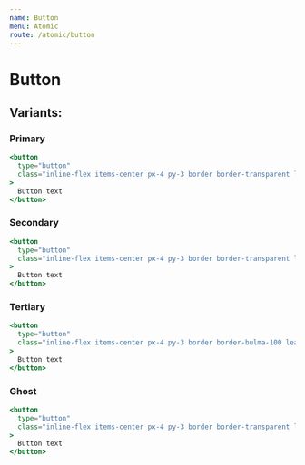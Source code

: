 ```yaml
---
name: Button
menu: Atomic
route: /atomic/button
---
```


# Button

## Variants:

### Primary

```jsx react-live
<button
  type="button"
  class="inline-flex items-center px-4 py-3 border border-transparent leading-6 font-medium rounded-full text-goten bg-piccolo hover:bg-piccolo-80 focus:outline-none"
>
  Button text
</button>
```

### Secondary

```jsx react-live
<button
  type="button"
  class="inline-flex items-center px-4 py-3 border border-transparent leading-6 font-medium rounded-full text-bulma bg-hit hover:bg-hit-80 focus:outline-none"
>
  Button text
</button>
```

### Tertiary

```jsx react-live
<button
  type="button"
  class="inline-flex items-center px-4 py-3 border border-bulma-100 leading-6 font-medium rounded-full text-bulma hover:bg-hit-80 focus:outline-none"
>
  Button text
</button>
```

### Ghost

```jsx react-live
<button
  type="button"
  class="inline-flex items-center px-4 py-3 border border-transparent leading-6 font-medium rounded-full text-bulma hover:text-piccolo focus:outline-none"
>
  Button text
</button>
```
